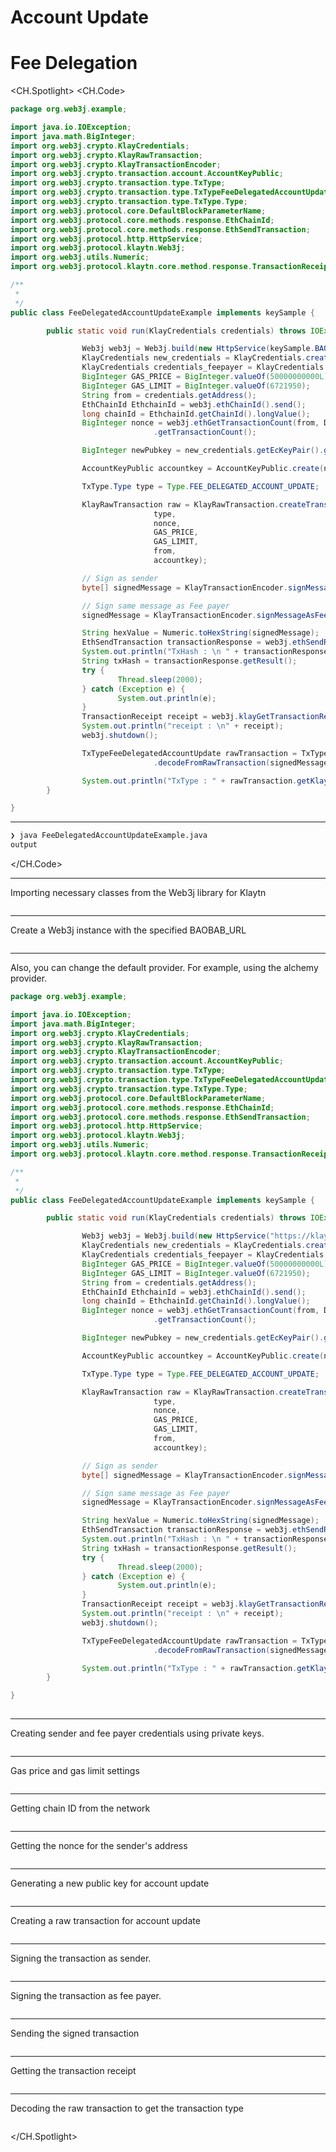 # Account Update


# Fee Delegation


<CH.Spotlight>
<CH.Code>

```java FeeDelegatedAccountUpdateExample.java
package org.web3j.example;

import java.io.IOException;
import java.math.BigInteger;
import org.web3j.crypto.KlayCredentials;
import org.web3j.crypto.KlayRawTransaction;
import org.web3j.crypto.KlayTransactionEncoder;
import org.web3j.crypto.transaction.account.AccountKeyPublic;
import org.web3j.crypto.transaction.type.TxType;
import org.web3j.crypto.transaction.type.TxTypeFeeDelegatedAccountUpdate;
import org.web3j.crypto.transaction.type.TxType.Type;
import org.web3j.protocol.core.DefaultBlockParameterName;
import org.web3j.protocol.core.methods.response.EthChainId;
import org.web3j.protocol.core.methods.response.EthSendTransaction;
import org.web3j.protocol.http.HttpService;
import org.web3j.protocol.klaytn.Web3j;
import org.web3j.utils.Numeric;
import org.web3j.protocol.klaytn.core.method.response.TransactionReceipt;

/**
 * 
 */
public class FeeDelegatedAccountUpdateExample implements keySample {

        public static void run(KlayCredentials credentials) throws IOException {

                Web3j web3j = Web3j.build(new HttpService(keySample.BAOBAB_URL));
                KlayCredentials new_credentials = KlayCredentials.create(PUBLIC_KEY_privkey, PUBLIC_KEY_address);
                KlayCredentials credentials_feepayer = KlayCredentials.create(keySample.LEGACY_KEY_FEEPAYER_privkey);
                BigInteger GAS_PRICE = BigInteger.valueOf(50000000000L);
                BigInteger GAS_LIMIT = BigInteger.valueOf(6721950);
                String from = credentials.getAddress();
                EthChainId EthchainId = web3j.ethChainId().send();
                long chainId = EthchainId.getChainId().longValue();
                BigInteger nonce = web3j.ethGetTransactionCount(from, DefaultBlockParameterName.LATEST).send()
                                .getTransactionCount();

                BigInteger newPubkey = new_credentials.getEcKeyPair().getPublicKey();

                AccountKeyPublic accountkey = AccountKeyPublic.create(newPubkey);

                TxType.Type type = Type.FEE_DELEGATED_ACCOUNT_UPDATE;

                KlayRawTransaction raw = KlayRawTransaction.createTransaction(
                                type,
                                nonce,
                                GAS_PRICE,
                                GAS_LIMIT,
                                from,
                                accountkey);

                // Sign as sender
                byte[] signedMessage = KlayTransactionEncoder.signMessage(raw, chainId, credentials);

                // Sign same message as Fee payer
                signedMessage = KlayTransactionEncoder.signMessageAsFeePayer(raw, chainId, credentials_feepayer);

                String hexValue = Numeric.toHexString(signedMessage);
                EthSendTransaction transactionResponse = web3j.ethSendRawTransaction(hexValue).send();
                System.out.println("TxHash : \n " + transactionResponse.getResult());
                String txHash = transactionResponse.getResult();
                try {
                        Thread.sleep(2000);
                } catch (Exception e) {
                        System.out.println(e);
                }
                TransactionReceipt receipt = web3j.klayGetTransactionReceipt(txHash).send().getResult();
                System.out.println("receipt : \n" + receipt);
                web3j.shutdown();

                TxTypeFeeDelegatedAccountUpdate rawTransaction = TxTypeFeeDelegatedAccountUpdate
                                .decodeFromRawTransaction(signedMessage);

                System.out.println("TxType : " + rawTransaction.getKlayType());
        }

}


```




---
```zsh output
❯ java FeeDelegatedAccountUpdateExample.java
output
```
</CH.Code>






---
Importing necessary classes from the Web3j library for Klaytn



```java FeeDelegatedAccountUpdateExample.java focus=1:18

```


---
Create a Web3j instance with the specified BAOBAB_URL



```java FeeDelegatedAccountUpdateExample.java focus=27

```

---

Also, you can change the default provider. For example, using the alchemy provider.

```java FeeDelegatedAccountUpdateExample.java focus=27
package org.web3j.example;

import java.io.IOException;
import java.math.BigInteger;
import org.web3j.crypto.KlayCredentials;
import org.web3j.crypto.KlayRawTransaction;
import org.web3j.crypto.KlayTransactionEncoder;
import org.web3j.crypto.transaction.account.AccountKeyPublic;
import org.web3j.crypto.transaction.type.TxType;
import org.web3j.crypto.transaction.type.TxTypeFeeDelegatedAccountUpdate;
import org.web3j.crypto.transaction.type.TxType.Type;
import org.web3j.protocol.core.DefaultBlockParameterName;
import org.web3j.protocol.core.methods.response.EthChainId;
import org.web3j.protocol.core.methods.response.EthSendTransaction;
import org.web3j.protocol.http.HttpService;
import org.web3j.protocol.klaytn.Web3j;
import org.web3j.utils.Numeric;
import org.web3j.protocol.klaytn.core.method.response.TransactionReceipt;

/**
 * 
 */
public class FeeDelegatedAccountUpdateExample implements keySample {

        public static void run(KlayCredentials credentials) throws IOException {

                Web3j web3j = Web3j.build(new HttpService("https://klaytn-mainnet-rpc.allthatnode.com:8551"));
                KlayCredentials new_credentials = KlayCredentials.create(PUBLIC_KEY_privkey, PUBLIC_KEY_address);
                KlayCredentials credentials_feepayer = KlayCredentials.create(keySample.LEGACY_KEY_FEEPAYER_privkey);
                BigInteger GAS_PRICE = BigInteger.valueOf(50000000000L);
                BigInteger GAS_LIMIT = BigInteger.valueOf(6721950);
                String from = credentials.getAddress();
                EthChainId EthchainId = web3j.ethChainId().send();
                long chainId = EthchainId.getChainId().longValue();
                BigInteger nonce = web3j.ethGetTransactionCount(from, DefaultBlockParameterName.LATEST).send()
                                .getTransactionCount();

                BigInteger newPubkey = new_credentials.getEcKeyPair().getPublicKey();

                AccountKeyPublic accountkey = AccountKeyPublic.create(newPubkey);

                TxType.Type type = Type.FEE_DELEGATED_ACCOUNT_UPDATE;

                KlayRawTransaction raw = KlayRawTransaction.createTransaction(
                                type,
                                nonce,
                                GAS_PRICE,
                                GAS_LIMIT,
                                from,
                                accountkey);

                // Sign as sender
                byte[] signedMessage = KlayTransactionEncoder.signMessage(raw, chainId, credentials);

                // Sign same message as Fee payer
                signedMessage = KlayTransactionEncoder.signMessageAsFeePayer(raw, chainId, credentials_feepayer);

                String hexValue = Numeric.toHexString(signedMessage);
                EthSendTransaction transactionResponse = web3j.ethSendRawTransaction(hexValue).send();
                System.out.println("TxHash : \n " + transactionResponse.getResult());
                String txHash = transactionResponse.getResult();
                try {
                        Thread.sleep(2000);
                } catch (Exception e) {
                        System.out.println(e);
                }
                TransactionReceipt receipt = web3j.klayGetTransactionReceipt(txHash).send().getResult();
                System.out.println("receipt : \n" + receipt);
                web3j.shutdown();

                TxTypeFeeDelegatedAccountUpdate rawTransaction = TxTypeFeeDelegatedAccountUpdate
                                .decodeFromRawTransaction(signedMessage);

                System.out.println("TxType : " + rawTransaction.getKlayType());
        }

}
    
```
---

Creating sender and fee payer credentials using private keys.


```java FeeDelegatedAccountUpdateExample.java focus=28:29

```


---

Gas price and gas limit settings


```java FeeDelegatedAccountUpdateExample.java focus=30:31

```


---
Getting chain ID from the network



```java FeeDelegatedAccountUpdateExample.java focus=33

```


---
Getting the nonce for the sender's address



```java FeeDelegatedAccountUpdateExample.java focus=35:36

```


---

Generating a new public key for account update


```java FeeDelegatedAccountUpdateExample.java focus=38

```


---

Creating a raw transaction for account update


```java FeeDelegatedAccountUpdateExample.java focus=44

```


---

Signing the transaction as sender. 


```java FeeDelegatedAccountUpdateExample.java focus=52:53

```

---

Signing the transaction as fee payer. 


```java FeeDelegatedAccountUpdateExample.java focus=55:56

```
---
Sending the signed transaction



```java FeeDelegatedAccountUpdateExample.java focus=58:60

```


---

Getting the transaction receipt


```java FeeDelegatedAccountUpdateExample.java focus=61:68

```


---
Decoding the raw transaction to get the transaction type



```java FeeDelegatedAccountUpdateExample.java focus=74

```




</CH.Spotlight>